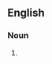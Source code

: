 {{also|tongue-clackers}}

==English==

===Noun===
{{head|en|noun form|head=[[tongue]] [[clacker]]s}}

# {{plural of|en|tongue clacker}}